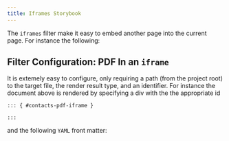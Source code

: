 ```yaml
---
title: Iframes Storybook
---
```


The `iframes` filter make it easy to embed another page into the current page.
For instance the following:

::: { #links-pdf-iframe }

:::

::: { .callout-note collapse=false }

## Filter Configuration: PDF In an `iframe`

It is extemely easy to configure, only requiring a path (from the project root)
to the target file, the render result type, and an identifier. For instance
the document above is rendered by specifying a div with the the appropriate
id

```qmd
::: { #contacts-pdf-iframe }

:::
```

and the following `YAML` front matter:

```{ include="_metadata.yaml" snippet=1}

```

:::
